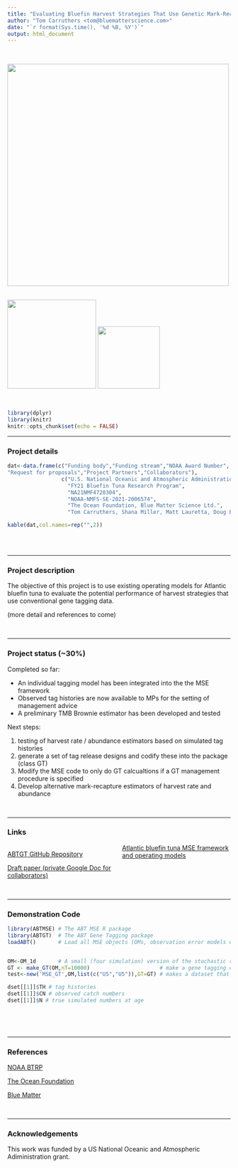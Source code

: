 ```yaml
---
title: "Evaluating Bluefin Harvest Strategies That Use Genetic Mark-Recapture Data"
author: "Tom Carruthers <tom@bluematterscience.com>"
date: "`r format(Sys.time(), '%d %B, %Y')`"
output: html_document
---
```

&nbsp;

<img src="img/Bluefin-big.jpg" width="500">
&nbsp;

<img src="img/TOF.jpg" width="200">
<img src="img/BM.jpg" width="140">

&nbsp;

<style>
  .col2 {
    columns: 2 200px;         /* number of columns and width in pixels*/
    -webkit-columns: 2 200px; /* chrome, safari */
    -moz-columns: 2 200px;    /* firefox */
  }
  .col3 {
    columns: 3 100px;
    -webkit-columns: 3 100px;
    -moz-columns: 3 100px;
  }
  .col4 {
    columns: 4 100px;
    -webkit-columns: 4 100px;
    -moz-columns: 4 100px;
  }
</style>

```r
library(dplyr)
library(knitr)
knitr::opts_chunk$set(echo = FALSE)


```
***

### Project details

```r
dat<-data.frame(c("Funding body","Funding stream","NOAA Award Number",
"Request for proposals","Project Partners","Collaborators"),
                 c("U.S. National Oceanic and Atmospheric Administration",
                   "FY21 Bluefin Tuna Research Program",
                   "NA21NMF4720304",
                   "NOAA-NMFS-SE-2021-2006574",
                   "The Ocean Foundation, Blue Matter Science Ltd.",
                   "Tom Carruthers, Shana Miller, Matt Lauretta, Doug Butterworth, Ann Preece, Richard Hillary"))

kable(dat,col.names=rep("",2)) 
 

```

&nbsp;
&nbsp;



***


### Project description

The objective of this project is to use existing operating models for Atlantic bluefin tuna to evaluate the potential performance of harvest strategies that use conventional gene tagging data. 

(more detail and references to come)

&nbsp;
&nbsp;

***

### Project status (~30%)

Completed so far:

* An individual tagging model has been integrated into the the MSE framework
* Observed tag histories are now available to MPs for the setting of management advice
* A preliminary TMB Brownie estimator has been developed and tested 

Next steps: 

1. testing of harvest rate / abundance estimators based on simulated tag histories
2. generate a set of tag release designs and codify these into the package (class GT)
3. Modify the MSE code to only do GT calcualtions if a GT management procedure is specified
4. Develop alternative mark-recapture estimators of harvest rate and abundance

&nbsp;
&nbsp;

***

### Links 

<div class="col2">

[ABTGT GitHub Repository](https://github.com/Blue-Matter/ABTGT/)

[Draft paper (private Google Doc for collaborators)](https://docs.google.com/document/d/1DduUQIQQrJFBXquaoPXIjKMvuVVZMYQf9H6phEI_uGQ/edit?usp=sharing)

[Atlantic bluefin tuna MSE framework and operating models](https://iccat.github.io/abft-mse/)


</div>

&nbsp;
&nbsp;

***

### Demonstration Code

```r

library(ABTMSE) # The ABT MSE R package
library(ABTGT)  # The ABT Gene Tagging package
loadABT()       # Load all MSE objects (OMs, observation error models etc)


OM<-OM_1d       # A small (four simulation) version of the stochastic reference case operating model
GT <- make_GT(OM,nT=10000)                      # make a gene tagging object that defines the release design
test<-new('MSE_GT',OM,list(c("U5","U5")),GT=GT) # makes a dataset that includes tag histories

dset[[1]]$TH # tag histories
dset[[1]]$CN # observed catch numbers
dset[[1]]$N # true simulated numbers at age

  
```


&nbsp;
&nbsp;


***
### References

[NOAA BTRP](https://www.fisheries.noaa.gov/grant/bluefin-tuna-research-program)

[The Ocean Foundation](https://oceanfdn.org/)

[Blue Matter](https://www.bluematterscience.com/)

&nbsp;
&nbsp;

***

### Acknowledgements

This work was funded by a US National Oceanic and Atmospheric Adiministration grant.


&nbsp;
&nbsp;
&nbsp;
&nbsp;
&nbsp;
&nbsp;

